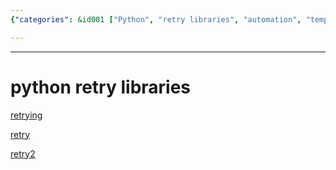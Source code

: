 ```yaml
---
{"categories": &id001 ["Python", "retry libraries", "automation", "temporary issues", "error handling"], "category": "Retry Libraries", "date": "2022-09-14 10:54:46", "description": "This text introduces three Python retry libraries - retrying, retry, and retry2. These libraries simplify the process of automatically retrying operations that may fail due to transient issues or errors, making it easier for developers to handle such scenarios efficiently.", "tags": *id001, "title": "python retry libraries"}

---
```


------

# python retry libraries

[retrying](https://github.com/rholder/retrying)

[retry](https://pypi.org/project/retry/)

[retry2](https://pypi.org/project/retry2/)

